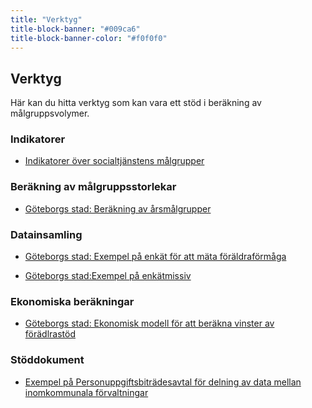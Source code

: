 ```yaml
---
title: "Verktyg"
title-block-banner: "#009ca6"
title-block-banner-color: "#f0f0f0"
---
```



## Verktyg 
Här kan du hitta verktyg som kan vara ett stöd i beräkning av målgruppsvolymer.


### Indikatorer 

- [Indikatorer över socialtjänstens målgrupper](/code.html)


### Beräkning av målgruppsstorlekar

- [Göteborgs stad: Beräkning av årsmålgrupper](/arsmalgrupp_gbg.xlsx)


### Datainsamling

- [Göteborgs stad: Exempel på enkät för att mäta föräldraförmåga](/enkatforaldra.xlsx)

- [Göteborgs stad:Exempel på enkätmissiv](/missiv.xlsx)


### Ekonomiska beräkningar

- [Göteborgs stad: Ekonomisk modell för att beräkna vinster av förädlrastöd](https://osf.io/cgfxb/)


### Stöddokument

- [Exempel på Personuppgiftsbiträdesavtal för delning av data mellan inomkommunala förvaltningar](/arsmalgrupp_gbg.xlsx)


